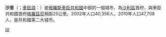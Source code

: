{{coord|43|9|N|45|54|E|display=title}}
'''沙里'''（{{lang-ru|Шали́ }}；[[車臣語|車臣語]]：{{lang|ce|Шела}}）是[[俄羅斯|俄羅斯]][[車臣共和國|車臣共和國]]中部的一個城市，為[[沙利區|沙利區]]首府，與車臣共和國首府[[格羅茲尼|格羅茲尼]]相距25公里。2002年人口40,356人，2010年人口47,708人，是共和國第二大城市。

{{車臣共和國行政區劃}}

[[Category:車臣共和國城市|Ш]]